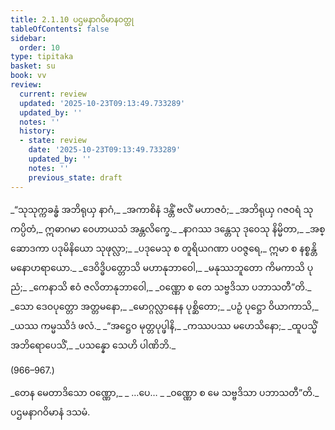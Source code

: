 ```yaml
---
title: 2.1.10 ပဌမနာဂဝိမာနဝတ္ထု
tableOfContents: false
sidebar:
  order: 10
type: tipitaka
basket: su
book: vv
review:
  current: review
  updated: '2025-10-23T09:13:49.733289'
  updated_by: ''
  notes: ''
  history:
  - state: review
    date: '2025-10-23T09:13:49.733289'
    updated_by: ''
    notes: ''
    previous_state: draft
---
```



<ReviewStatus review={frontmatter.review} showDetails={true} />

<HypothesisAnnotation frontmatter={frontmatter} />

<DynamicBreadcrumb />

<Division number="961" book="vv" e="ch" v="19" p="85">

<Paragraph number="804" type="verses" book="vv">
_“သုသုက္ကခန္ဓံ အဘိရုယှ နာဂံ,_  
_အကာစိနံ ဒန္တိံ ဗလိံ မဟာဇဝံ;_  
_အဘိရုယှ ဂဇဝရံ သုကပ္ပိတံ,_  
ဣဓာဂမာ ဝေဟာယသံ အန္တလိက္ခေ._  

</Paragraph>

</Division>
<Division number="962" book="vv" e="ch" v="19" p="85">

<Paragraph number="805" type="verses" book="vv">
_နာဂဿ ဒန္တေသု ဒုဝေသု နိမ္မိတာ,_  
_အစ္ဆောဒကာ ပဒုမိနိယော သုဖုလ္လာ;_  
_ပဒုမေသု စ တူရိယဂဏာ ပဝဇ္ဇရေ,_  
ဣမာ စ နစ္စန္တိ မနောဟရာယော._  

</Paragraph>

</Division>
<Division number="963" book="vv" e="ch" v="19" p="85">

<Paragraph number="806" type="verses" book="vv">
_ဒေဝိဒ္ဓိပတ္တောသိ မဟာနုဘာဝေါ,_  
_မနုဿဘူတော ကိမကာသိ ပုညံ;_  
_ကေနာသိ ဧဝံ ဇလိတာနုဘာဝေါ,_  
_ဝဏ္ဏော စ တေ သဗ္ဗဒိသာ ပဘာသတီ”တိ._  

</Paragraph>

</Division>
<Division number="964" book="vv" e="ch" v="19" p="85">

<Paragraph number="807" type="verses" book="vv">
_သော ဒေဝပုတ္တော အတ္တမနော,_  
_မောဂ္ဂလ္လာနေန ပုစ္ဆိတော;_  
_ပဉှံ ပုဋ္ဌော ဝိယာကာသိ,_  
_ယဿ ကမ္မဿိဒံ ဖလံ._  

</Paragraph>

</Division>
<Division number="965" book="vv" e="ch" v="19" p="85">

<Paragraph number="808" type="verses" book="vv">
_“အဋ္ဌေဝ မုတ္တပုပ္ဖါနိ,_  
_ကဿပဿ မဟေသိနော;_  
_ထူပသ္မိံ အဘိရောပေသိံ,_  
_ပသန္နော သေဟိ ပါဏိဘိ._  


(966–967.)
</Paragraph>

<Paragraph number="809" type="verses" book="vv">
_တေန မေတာဒိသော ဝဏ္ဏော,_  
_ …ပေ… _  
_ဝဏ္ဏော စ မေ သဗ္ဗဒိသာ ပဘာသတီ”တိ._  


</Paragraph>
</Division>

<Paragraph number="810" type="center" book="vv">
ပဌမနာဂဝိမာနံ ဒသမံ.
</Paragraph>